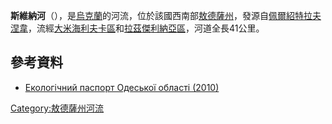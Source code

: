 '''斯維納河'''（{{lang-uk|Свина}}），是[[烏克蘭|烏克蘭]]的河流，位於該國西南部[[敖德薩州|敖德薩州]]，發源自[[佩爾紹特拉夫涅韋_(大米海利夫卡區)|佩爾紹特拉夫涅韋]]，流經[[大米海利夫卡區|大米海利夫卡區]]和[[拉茲傑利納亞區|拉茲傑利納亞區]]，河道全長41公里。

==參考資料==
* [https://archive.is/20121205013649/www.menr.gov.ua/content/article/5988 Екологічний паспорт Одеської області (2010)]

{{DEFAULTSORT:Свина}}
[[Category:敖德薩州河流|Category:敖德薩州河流]]


{{Ukraine-river-stub}}